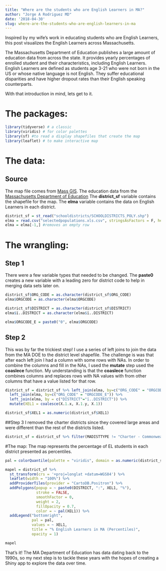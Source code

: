 ```yaml
---
title: "Where are the students who are English Learners in MA?"
author: "Jorge A Rodriguez MD"
date: '2018-04-30'
slug: where-are-the-students-who-are-english-learners-in-ma
---
```

Inspired by my wife's work in educating students who are English Learners, this post visualizes the English Learners across Massachusetts.

The Massachusetts Department of Education publishes a large amount of education data from across the state. It provides yearly percentages of enrolled student and their characteristics, including English Learners. English Learners are defined as students age 3-21 who were not born in the US or whose native language is not English. They suffer educational disparities and have higher dropout rates than their English speaking counterparts.

With that introduction in mind, lets get to it.

# The packages: 
```r
library(tidyverse) # a classic
library(viridis) # for color palettes 
library(sf) #to read a display shapefiles that create the map
library(leaflet) # to make interactive map
```

# The data: 
## Source
The map file comes from [Mass GIS](https://docs.digital.mass.gov/dataset/massgis-data-public-school-districts).
The education data from the [Massachusetts Department of Education](http://profiles.doe.mass.edu/state_report/selectedpopulations.aspx?mode=district&year=2018&orderBy=LEPPCT%20DESC) 
The **district_sf** variable contains the shapefile for the map. The **elma** variable contains the data on English Learners in each district. 
```r
district_sf = st_read("schooldistricts/SCHOOLDISTRICTS_POLY.shp")
elma = read.csv("selectedpopulations.xls.csv", stringsAsFactors = F, header = T)
elma = elma[-1,] #removes an empty row
```

# The wrangling: 
## Step 1
There were a few variable types that needed to be changed. The **paste0** creates a new variable with a leading zero for district code to help in merging data sets later on.
```r
district_sf$ORG_CODE = as.character(district_sf$ORG_CODE) 
elma$ORGCODE = as.character(elma$ORGCODE)

district_sf$DISTRICT = as.character(district_sf$DISTRICT)
elma$ï..DISTRICT = as.character(elma$ï..DISTRICT)

elma$ORGCODE_E = paste0("0", elma$ORGCODE)
```

## Step 2
This was by far the trickiest step! I use a series of left joins to join the data from the MA DOE to the district level shapefile. The challenge is was that after each left join I had a column with some rows with NAs. In order to combine the columns and fill in the NAs, I used the  **mutate** step used the **coaslece** function. My understanding is that the **coaslece** function combines columns and replaces rows with NA values with from other columns that have a value listed for that row.
```r
district_sf = district_sf %>% left_join(elma, by=c("ORG_CODE" = "ORGCODE")) %>%
  left_join(elma, by=c("ORG_CODE" = "ORGCODE_E")) %>%
  left_join(elma, by = c("DISTRICT"="ï..DISTRICT")) %>%
  mutate(XEL1 = coalesce(X.1.x, X.1.y, X.1))

district_sf$XEL1 = as.numeric(district_sf$XEL1)
```

##Step 3
I removed the charter districts since they covered large areas and were different than the rest of the districts listed.
```r
district_sf = district_sf %>% filter(MADISTTYPE != "Charter - Commonwealth" & MADISTTYPE != "Charter - Horace Mann")
```

#The map: 
The map represents the percentage of EL students in each district presented as percentiles.
```r
pal = colorQuantile(palette = "viridis", domain = as.numeric(district_sf$XEL1), n = 10)

mapel = district_sf %>%
  st_transform(crs = '+proj=longlat +datum=WGS84') %>% 
  leaflet(width = "100%") %>%
  addProviderTiles(provider = "CartoDB.Positron") %>%
  addPolygons(popup = ~ paste0(DISTRICT, ":", XEL1, "%"),
              stroke = FALSE,
              smoothFactor = 0,
              weight = 2,
              fillOpacity = 0.7, 
              color = ~ pal(XEL1)) %>% 
  addLegend("bottomright", 
            pal = pal, 
            values = ~ XEL1,
            title = "% English Learners in MA (Percentiles)",
            opacity = 1)

mapel
```

That's it! The MA Department of Education has data dating back to the 1990s, so my next step is to tackle these years with the hopes of creating a Shiny app to explore the data over time.








